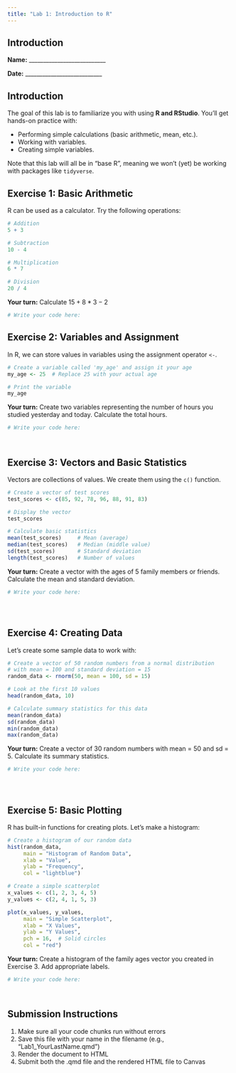 ```yaml
---
title: "Lab 1: Introduction to R"
---
```



## Introduction


**Name:** ___________________________

**Date:** ___________________________

## Introduction

The goal of this lab is to familiarize you with using **R and RStudio**. You'll get hands-on practice with:

- Performing simple calculations (basic arithmetic, mean, etc.). 
- Working with variables. 
- Creating simple variables.

Note that this lab will all be in "base R", meaning we won't (yet) be working with packages like `tidyverse`. 

## Exercise 1: Basic Arithmetic

R can be used as a calculator. Try the following operations:

```r
# Addition
5 + 3

```

```r
# Subtraction
10 - 4

```

```r
# Multiplication
6 * 7

```

```r
# Division
20 / 4

```

**Your turn:** Calculate $15 + 8 * 3 - 2$

```r
# Write your code here:


```

## Exercise 2: Variables and Assignment

In R, we can store values in variables using the assignment operator `<-`.

```r
# Create a variable called 'my_age' and assign it your age
my_age <- 25  # Replace 25 with your actual age

# Print the variable
my_age

```

**Your turn:** Create two variables representing the number of hours you studied yesterday and today. Calculate the total hours.

```r
# Write your code here:




```

## Exercise 3: Vectors and Basic Statistics

Vectors are collections of values. We create them using the `c()` function.

```r
# Create a vector of test scores
test_scores <- c(85, 92, 78, 96, 88, 91, 83)

# Display the vector
test_scores

```

```r
# Calculate basic statistics
mean(test_scores)     # Mean (average)
median(test_scores)   # Median (middle value)
sd(test_scores)       # Standard deviation
length(test_scores)   # Number of values

```

**Your turn:** Create a vector with the ages of 5 family members or friends. Calculate the mean and standard deviation.

```r
# Write your code here:





```

## Exercise 4: Creating Data

Let's create some sample data to work with:

```r
# Create a vector of 50 random numbers from a normal distribution
# with mean = 100 and standard deviation = 15
random_data <- rnorm(50, mean = 100, sd = 15)

# Look at the first 10 values
head(random_data, 10)

```

```r
# Calculate summary statistics for this data
mean(random_data)
sd(random_data)
min(random_data)
max(random_data)

```

**Your turn:** Create a vector of 30 random numbers with mean = 50 and sd = 5. Calculate its summary statistics.

```r
# Write your code here:





```

## Exercise 5: Basic Plotting

R has built-in functions for creating plots. Let's make a histogram:

```r
# Create a histogram of our random data
hist(random_data, 
     main = "Histogram of Random Data",
     xlab = "Value",
     ylab = "Frequency",
     col = "lightblue")

```

```r
# Create a simple scatterplot
x_values <- c(1, 2, 3, 4, 5)
y_values <- c(2, 4, 1, 5, 3)

plot(x_values, y_values,
     main = "Simple Scatterplot",
     xlab = "X Values",
     ylab = "Y Values",
     pch = 16,  # Solid circles
     col = "red")

```

**Your turn:** Create a histogram of the family ages vector you created in Exercise 3. Add appropriate labels.

```r
# Write your code here:




```


## Submission Instructions

1. Make sure all your code chunks run without errors
2. Save this file with your name in the filename (e.g., "Lab1_YourLastName.qmd")
3. Render the document to HTML 
4. Submit both the .qmd file and the rendered HTML file to Canvas